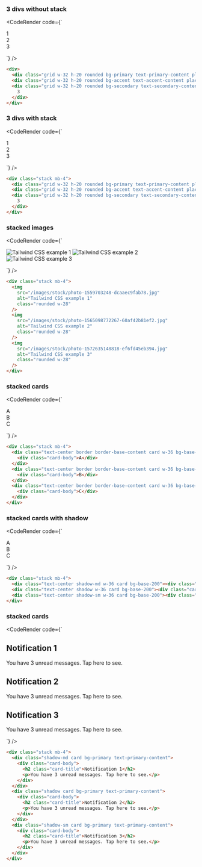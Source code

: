 
### 3 divs without stack

<CodeRender code={`
<div>
  <div class="grid w-32 h-20 rounded bg-primary text-primary-content place-content-center">1</div>
  <div class="grid w-32 h-20 rounded bg-accent text-accent-content place-content-center">2</div>
  <div class="grid w-32 h-20 rounded bg-secondary text-secondary-content place-content-center">
    3
  </div>
</div>

`} />
  
```html
<div>
  <div class="grid w-32 h-20 rounded bg-primary text-primary-content place-content-center">1</div>
  <div class="grid w-32 h-20 rounded bg-accent text-accent-content place-content-center">2</div>
  <div class="grid w-32 h-20 rounded bg-secondary text-secondary-content place-content-center">
    3
  </div>
</div>

```
### 3 divs with stack

<CodeRender code={`
<div class="stack mb-4">
  <div class="grid w-32 h-20 rounded bg-primary text-primary-content place-content-center">1</div>
  <div class="grid w-32 h-20 rounded bg-accent text-accent-content place-content-center">2</div>
  <div class="grid w-32 h-20 rounded bg-secondary text-secondary-content place-content-center">
    3
  </div>
</div>

`} />
  
```html
<div class="stack mb-4">
  <div class="grid w-32 h-20 rounded bg-primary text-primary-content place-content-center">1</div>
  <div class="grid w-32 h-20 rounded bg-accent text-accent-content place-content-center">2</div>
  <div class="grid w-32 h-20 rounded bg-secondary text-secondary-content place-content-center">
    3
  </div>
</div>

```
### stacked images

<CodeRender code={`
<div class="stack mb-4">
  <img
    src="/images/stock/photo-1559703248-dcaaec9fab78.jpg"
    alt="Tailwind CSS example 1"
    class="rounded w-28"
  />
  <img
    src="/images/stock/photo-1565098772267-60af42b81ef2.jpg"
    alt="Tailwind CSS example 2"
    class="rounded w-28"
  />
  <img
    src="/images/stock/photo-1572635148818-ef6fd45eb394.jpg"
    alt="Tailwind CSS example 3"
    class="rounded w-28"
  />
</div>

`} />
  
```html
<div class="stack mb-4">
  <img
    src="/images/stock/photo-1559703248-dcaaec9fab78.jpg"
    alt="Tailwind CSS example 1"
    class="rounded w-28"
  />
  <img
    src="/images/stock/photo-1565098772267-60af42b81ef2.jpg"
    alt="Tailwind CSS example 2"
    class="rounded w-28"
  />
  <img
    src="/images/stock/photo-1572635148818-ef6fd45eb394.jpg"
    alt="Tailwind CSS example 3"
    class="rounded w-28"
  />
</div>

```
### stacked cards

<CodeRender code={`
<div class="stack mb-4">
  <div class="text-center border border-base-content card w-36 bg-base-100">
    <div class="card-body">A</div>
  </div>
  <div class="text-center border border-base-content card w-36 bg-base-100">
    <div class="card-body">B</div>
  </div>
  <div class="text-center border border-base-content card w-36 bg-base-100">
    <div class="card-body">C</div>
  </div>
</div>

`} />
  
```html
<div class="stack mb-4">
  <div class="text-center border border-base-content card w-36 bg-base-100">
    <div class="card-body">A</div>
  </div>
  <div class="text-center border border-base-content card w-36 bg-base-100">
    <div class="card-body">B</div>
  </div>
  <div class="text-center border border-base-content card w-36 bg-base-100">
    <div class="card-body">C</div>
  </div>
</div>

```
### stacked cards with shadow

<CodeRender code={`
<div class="stack mb-4">
  <div class="text-center shadow-md w-36 card bg-base-200"><div class="card-body">A</div></div>
  <div class="text-center shadow w-36 card bg-base-200"><div class="card-body">B</div></div>
  <div class="text-center shadow-sm w-36 card bg-base-200"><div class="card-body">C</div></div>
</div>

`} />
  
```html
<div class="stack mb-4">
  <div class="text-center shadow-md w-36 card bg-base-200"><div class="card-body">A</div></div>
  <div class="text-center shadow w-36 card bg-base-200"><div class="card-body">B</div></div>
  <div class="text-center shadow-sm w-36 card bg-base-200"><div class="card-body">C</div></div>
</div>

```
### stacked cards

<CodeRender code={`
<div class="stack mb-4">
  <div class="shadow-md card bg-primary text-primary-content">
    <div class="card-body">
      <h2 class="card-title">Notification 1</h2>
      <p>You have 3 unread messages. Tap here to see.</p>
    </div>
  </div>
  <div class="shadow card bg-primary text-primary-content">
    <div class="card-body">
      <h2 class="card-title">Notification 2</h2>
      <p>You have 3 unread messages. Tap here to see.</p>
    </div>
  </div>
  <div class="shadow-sm card bg-primary text-primary-content">
    <div class="card-body">
      <h2 class="card-title">Notification 3</h2>
      <p>You have 3 unread messages. Tap here to see.</p>
    </div>
  </div>
</div>

`} />
  
```html
<div class="stack mb-4">
  <div class="shadow-md card bg-primary text-primary-content">
    <div class="card-body">
      <h2 class="card-title">Notification 1</h2>
      <p>You have 3 unread messages. Tap here to see.</p>
    </div>
  </div>
  <div class="shadow card bg-primary text-primary-content">
    <div class="card-body">
      <h2 class="card-title">Notification 2</h2>
      <p>You have 3 unread messages. Tap here to see.</p>
    </div>
  </div>
  <div class="shadow-sm card bg-primary text-primary-content">
    <div class="card-body">
      <h2 class="card-title">Notification 3</h2>
      <p>You have 3 unread messages. Tap here to see.</p>
    </div>
  </div>
</div>

```   

    
